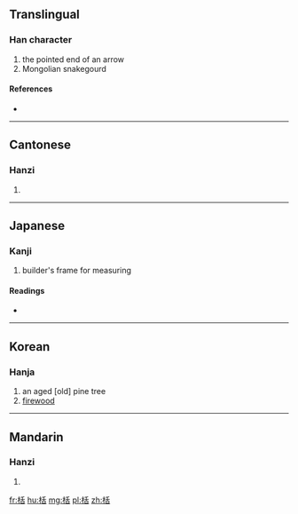 {{also|檜}}
==Translingual==

===Han character===
{{Han char|rn=75|rad=木|as=06|sn=10|four=4296<sub>4</sub>|canj=木竹十口 (DHJR)}}

# the pointed end of an arrow
# Mongolian snakegourd

====References====
* {{Han ref|kx=0522.190|dkj=14706|dj=0910.210|hdz=21200.030|uh=681D|ud=26653|bh=D1EB|bd=53739}}

----

==Cantonese==

===Hanzi===
{{yue-hanzi|jyut=|y=kut3}}

# {{defn|lang=yue|sort=木06}}

----

==Japanese==

===Kanji===
{{ja-kanji|grade=|rs=木06}}

# builder's frame for measuring

====Readings====
* {{ja-readings|on=[[てん]] (ten), [[かつ]] (katsu), [[かち]] (kachi)|kun=[[たきぎ]] (takigi)}}

----

==Korean==

===Hanja===
{{ko-hanja|hangeul=괄|eumhun=|rv=gwal|mr=kwal|y=kwal}}

# an aged [old] pine tree
# [[firewood]]

----

==Mandarin==

===Hanzi===
{{cmn-hanzi|pin=[[guā]] ([[gua1]]), [[kuài]] ([[kuai4]]), [[kuò]] ([[kuo4]]), [[tiàn]] ([[tian4]])|wg=kua<sup>1</sup>, k'uai<sup>4</sup>, k'uo<sup>4</sup>, t'ien<sup>4</sup>}}

# {{defn|lang=cmn|sort=木06}}

[[fr:栝]]
[[hu:栝]]
[[mg:栝]]
[[pl:栝]]
[[zh:栝]]